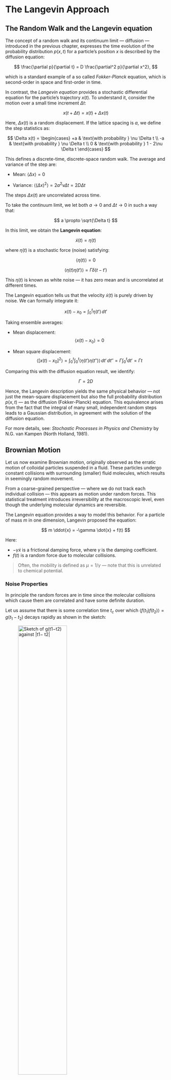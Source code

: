 # The Langevin Approach

## The Random Walk and the Langevin equation

The concept of a random walk and its continuum limit — diffusion — introduced in the previous chapter, expresses the time evolution of the probability distribution $p(x, t)$ for a particle's position $x$ is described by the diffusion equation:

$$
\frac{\partial p}{\partial t} = D \frac{\partial^2 p}{\partial x^2},
$$

which is a standard example of a so called *Fokker-Planck* equation, which is second-order in space and first-order in time.

In contrast, the *Langevin equation* provides a stochastic differential equation for the particle’s trajectory $x(t)$. 
To understand it, consider the motion over a small time increment $\Delta t$:

$$
x(t + \Delta t) = x(t) + \Delta x(t)
$$

Here, $\Delta x(t)$ is a random displacement. If the lattice spacing is $a$, we define the step statistics as:

$$
\Delta x(t) = 
\begin{cases}
+a & \text{with probability } \nu \Delta t \\
-a & \text{with probability } \nu \Delta t \\
0 & \text{with probability } 1 - 2\nu \Delta t
\end{cases}
$$

This defines a discrete-time, discrete-space random walk. The average and variance of the step are:

* Mean: $\langle \Delta x \rangle = 0$

* Variance: $\langle (\Delta x)^2 \rangle = 2 a^2 \nu \Delta t = 2D \Delta t$

The steps $\Delta x(t)$ are uncorrelated across time.

To take the continuum limit, we let both $a \to 0$ and $\Delta t \to 0$ in such a way that:

$$
a \propto \sqrt{\Delta t}
$$

In this limit, we obtain the **Langevin equation**:

$$
\dot{x}(t) = \eta(t)
$$

where $\eta(t)$ is a stochastic force (noise) satisfying:

$$
\langle \eta(t) \rangle = 0
$$

$$
\langle \eta(t) \eta(t') \rangle = \Gamma \delta(t - t')
$$

This $\eta(t)$ is known as white noise — it has zero mean and is uncorrelated at different times.

The Langevin equation tells us that the velocity $\dot{x}(t)$ is purely driven by noise. We can formally integrate it:

$$
x(t) - x_0 = \int_0^t \eta(t')\, dt'
$$

Taking ensemble averages:

* Mean displacement:
  $$
  \langle x(t) - x_0 \rangle = 0
  $$

* Mean square displacement:
  $$
  \langle [x(t) - x_0]^2 \rangle = \int_0^t \int_0^t \langle \eta(t') \eta(t'') \rangle\, dt'\, dt'' = \Gamma \int_0^t dt' = \Gamma t
  $$

Comparing this with the diffusion equation result, we identify:

$$
\Gamma = 2D
$$

Hence, the Langevin description yields the same physical behavior — not just the mean-square displacement but also the full probability distribution $p(x, t)$ — as the diffusion (Fokker-Planck) equation. This equivalence arises from the fact that the integral of many small, independent random steps leads to a Gaussian distribution, in agreement with the solution of the diffusion equation.

For more details, see: *Stochastic Processes in Physics and Chemistry* by N.G. van Kampen (North Holland, 1981).

## Brownian Motion

Let us now examine Brownian motion, originally observed as the erratic motion of colloidal particles suspended in a fluid. These particles undergo constant collisions with surrounding (smaller) fluid molecules, which results in seemingly random movement.

From a coarse-grained perspective — where we do not track each individual collision — this appears as motion under random forces. This statistical treatment introduces irreversibility at the macroscopic level, even though the underlying molecular dynamics are reversible.

The Langevin equation provides a way to model this behavior. For a particle of mass $m$ in one dimension, Langevin proposed the equation:

$$
m \ddot{x} = -\gamma \dot{x} + f(t)
$$

Here:

* $-\gamma \dot{x}$ is a frictional damping force, where $\gamma$ is the damping coefficient.
* $f(t)$ is a random force due to molecular collisions.

> Often, the mobility is defined as $\mu = 1/\gamma$ — note that this is unrelated to chemical potential.


### Noise Properties



In principle the random forces are \textit{correlated} in time since the molecular collisions which cause them are correlated and have some definite duration. 


Let us assume that there is some correlation time $t_c$ over which $\langle f(t_1) f(t_2) \rangle = g(t_1 - t_2)$ decays rapidly as shown in the sketch:

![Sketch of $g(t1−t2)$ against $|t1− t2|$](Figs/autocorrelate.png){#fig-autocorrelate
width=60%} 

Then as long as we consider timescales $\gg t_c$ we can safely replace $g(t_1 - t_2)$ by a delta function. Thus  we can approximate the noise by

$$
\langle f(t) \rangle = 0
$$

$$
\langle f(t_1) f(t_2) \rangle = \Gamma \delta(t_1 - t_2)
$$


### Solving the Langevin Equation (Velocity)

Let’s set $m = 1$ for simplicity and solve the equation:

$$
\dot{v} + \gamma v = f(t)
$$

We apply an integrating factor:

$$
\frac{d}{dt} \left[ v e^{\gamma t} \right] = e^{\gamma t} f(t)
$$

Integrating both sides:

$$
v(t) = v_0 e^{-\gamma t} + \int_0^t e^{-\gamma (t - t')} f(t')\, dt'
$$

Taking the average:

$$
\langle v(t) \rangle = v_0 e^{-\gamma t}
$$

Thus:

* At short times: ($\gamma t \ll 1$): $\langle v \rangle \approx v_0$ ie. friction is negligible.
* At long times: ($\gamma t \gg 1$): $\langle v \rangle \to 0$ ie. the system loses memory of the initial velocity.


### Mean-Square Velocity

We now compute:

$$
\langle v(t)^2 \rangle = v_0^2 e^{-2\gamma t} + \Gamma \int_0^t e^{-2\gamma (t - t')} dt' = v_0^2 e^{-2\gamma t} + \frac{\Gamma}{2\gamma} \left(1 - e^{-2\gamma t} \right)
$$

Implying that at

* Short times: $\langle v^2 \rangle \approx v_0^2$
* Long times: $\langle v^2 \rangle \to \Gamma / (2\gamma)$

At equilibrium, the equipartition theorem gives:

$$
\frac{1}{2} m \langle v^2 \rangle = \frac{1}{2} k_B T
$$

Using this to identify $\Gamma$:

$$
\Gamma = 2 \gamma k_B T
$$

This important result relates the noise strength to the damping and temperature — they have the same microscopic origin (molecular collisions).


### Mean-Square Displacement

We now integrate $v(t)$ again to get position $x(t)$ (with $m = 1$):

Using the result above and substituting $\Gamma = 2\gamma k_B T$, we find:

$$
\langle [x(t) - x_0]^2 \rangle = \frac{(v_0^2 - k_B T)}{\gamma^2} (1 - e^{-\gamma t})^2 + \frac{2 k_B T}{\gamma} \left[ t - \frac{1 - e^{-\gamma t}}{\gamma} \right]
$$

Limiting behaviors:

* Short times: ($\gamma t \ll 1$):

  $$
  \langle [x(t) - x_0]^2 \rangle \approx v_0^2 t^2
  $$

  (correspinding to *ballistic* motion)

* Long time ($\gamma t \gg 1$): 

  $$
  \langle [x(t) - x_0]^2 \rangle \approx \frac{2 k_B T}{\gamma} t
  $$

  (corresponding to *diffusive motion*)

The effective diffusion constant is:

$$
D = \frac{k_B T}{\gamma}
$$

This is the **Einstein relation**, connecting the rate of diffusion to temperature and damping.
 It is useful as it allows an explicit expression for the diffusion
constant if one knows $\gamma$. A famous example is a sphere: the equation for fluid flow past a moving
sphere may be solved and yields  $\gamma=6\pi\eta a$ where $a$ is the radius of the sphere and here $\eta$ is
the fluid viscosity. This gives

$$
D=\frac{6\pi\eta a}{kT}
$$
which is the **Stokes-Einstein** formula for the diffusion constant of a colloidal particle.


### External Forces and Mobility

Now consider a charged particle with charge $q$ under an external electric field $E$. The Langevin equation becomes:

$$
m \dot{v} = -\gamma v + qE
$$

At long times, the particle reaches a steady drift velocity:

$$
\langle v \rangle = \frac{qE}{\gamma} = \frac{qED}{k_B T}
$$

Defining the mobility $\mu$ by $\langle v \rangle = \mu qE$, we get the **Nernst-Einstein relation**:

$$
\mu = \frac{D}{k_B T}
$$

This relation connects the response of a system to an external perturbation (mobility) with its internal fluctuations (diffusivity).


### Molecular Dynamics simulation of Brownian motion for a colloid particle in a liquid suspension

{{< video code/brownian_colloid.mp4 >}}


```python
#| echo: true
#| eval: false
#| code-fold: true
#| code-summary: "Show python code"
import numpy as np
import matplotlib.pyplot as plt
import matplotlib.animation as animation
from numba import njit

# Parameters
n_fluid = 300
box_size = 20.0
n_steps = 10000
sigma_f = 1.0
sigma_c = 10.0
epsilon = 0.05
mass_f = 1.0
mass_c = 2.0
dt = 1e-5
dt_e = 1e-5

# Echo the parameter values
print("Simulation Parameters:")
print(f"n_fluid = {n_fluid}")
print(f"box_size = {box_size}")
print(f"n_steps = {n_steps}")
print(f"sigma_f = {sigma_f}")
print(f"sigma_c = {sigma_c}")
print(f"epsilon = {epsilon}")
print(f"mass_f = {mass_f}")
print(f"mass_c = {mass_c}")
print(f"dt = {dt}")
 
 # Derived quantities

sigma_f6 = sigma_f ** 6
sigma_f12 = sigma_f **12
sigma_cf = 0.5 * (sigma_f + sigma_c)
sigma_cf6 = sigma_cf ** 6
sigma_cf12 = sigma_cf ** 12

np.random.seed(42)

# Safe initialization to avoid overlaps with colloid and other fluid particles
def initialize_fluid_positions(n_fluid, box_size, sigma_f, sigma_c, colloid_pos, min_dist_factor=0.85):
    min_dist_ff = min_dist_factor * sigma_f
    min_dist_cf = min_dist_factor * 0.5 * (sigma_f + sigma_c)
    positions = []
    max_attempts = 20000

    for _ in range(n_fluid):
        for attempt in range(max_attempts):
            trial = np.random.rand(2) * box_size
            too_close = False

            # Check distance to colloid center
            if np.linalg.norm(trial - colloid_pos[0]) < min_dist_cf:
                too_close = True

            # Check distances to already placed fluid particles
            for existing in positions:
                if np.linalg.norm(trial - existing) < min_dist_ff:
                    too_close = True
                    break

            if not too_close:
                positions.append(trial)
                break
        else:
            raise RuntimeError("Failed to place a fluid particle without overlap after many attempts.")
    
    return np.array(positions)

colloid_pos = np.array([[box_size / 2, box_size / 2]])
fluid_pos = initialize_fluid_positions(n_fluid, box_size, sigma_f, sigma_c, colloid_pos)
fluid_vel = (np.random.rand(n_fluid, 2) - 0.5)
colloid_vel = np.zeros((1, 2))

@njit
def compute_forces_numba(fluid_pos, colloid_pos, sigma_cf6, sigma_cf12, sigma_f6, sigma_f12, epsilon, box_size, n_fluid):
    forces_f = np.zeros_like(fluid_pos)
    force_c = np.zeros_like(colloid_pos)

    for i in range(n_fluid):
        # Fluid-colloid interaction
        rij = fluid_pos[i] - colloid_pos[0]
        rij -= box_size * np.round(rij / box_size)
        dist2 = np.dot(rij, rij)
        if dist2 < (2.5 ** 2) * ((sigma_cf6 ** (1/6)) ** 2) and dist2 > 1e-10:
            r2 = dist2
            r6 = r2 ** 3
            r12 = r6 ** 2
            fmag = 48 * epsilon * ((sigma_cf12 / r12) - 0.5 * (sigma_cf6 / r6)) / r2
            fvec = fmag * rij
            forces_f[i] += fvec
            force_c[0] -= fvec

        for j in range(i + 1, n_fluid):
            rij = fluid_pos[i] - fluid_pos[j]
            rij -= box_size * np.round(rij / box_size)
            dist2 = np.dot(rij, rij)
            if dist2 < (2.5 ** 2) * ((sigma_f6 ** (1/6)) ** 2) and dist2 > 1e-10:
                r2 = dist2
                r6 = r2 ** 3
                r12 = r6 ** 2
                fmag = 48 * epsilon * ((sigma_f12 / r12) - 0.5 * (sigma_f6 / r6)) / r2
                fvec = fmag * rij
                forces_f[i] += fvec
                forces_f[j] -= fvec

    return forces_f, force_c

    fluid_history = []
colloid_history = []
forces_f, force_c = compute_forces_numba(fluid_pos, colloid_pos, sigma_cf6, sigma_cf12, sigma_f6, sigma_f12, epsilon, box_size, n_fluid)

n_equilibration = 2000  # Number of steps to equilibrate before tracking

# Equilibration phase (no history recorded)

for step in range(n_equilibration):
    fluid_pos += fluid_vel * dt_e + 0.5 * forces_f / mass_f * dt**2
    colloid_pos += colloid_vel * dt_e + 0.5 * force_c / mass_c * dt**2
    fluid_pos %= box_size
    colloid_pos %= box_size
    new_forces_f, new_force_c = compute_forces_numba(fluid_pos, colloid_pos, sigma_cf6, sigma_cf12, sigma_f6, sigma_f12, epsilon, box_size, n_fluid)
    fluid_vel += 0.5 * (forces_f + new_forces_f) / mass_f * dt_e
    colloid_vel += 0.5 * (force_c + new_force_c) / mass_c * dt_e
    forces_f = new_forces_f
    force_c = new_force_c
    # if step < 10:  # Log only the first few steps
    #     force_mag = np.linalg.norm(force_c[0])
    #     print(f"Step {step:3d} | Colloid Pos: {colloid_pos[0]} | Vel: {colloid_vel[0]} | |F|: {force_mag:.4e}")

# Production phase (history recorded)

for step in range(n_steps):
    fluid_pos += fluid_vel * dt + 0.5 * forces_f / mass_f * dt**2
    colloid_pos += colloid_vel * dt + 0.5 * force_c / mass_c * dt**2
    fluid_pos %= box_size
    colloid_pos %= box_size
    new_forces_f, new_force_c = compute_forces_numba(fluid_pos, colloid_pos, sigma_cf6, sigma_cf12, sigma_f6, sigma_f12, epsilon, box_size, n_fluid)
    fluid_vel += 0.5 * (forces_f + new_forces_f) / mass_f * dt
    colloid_vel += 0.5 * (force_c + new_force_c) / mass_c * dt
    forces_f = new_forces_f
    force_c = new_force_c
    if step % 10 == 0:
        fluid_history.append(fluid_pos.copy())
        colloid_history.append(colloid_pos.copy())

fig, ax = plt.subplots()
# Calculate figure and plot scale parameters
fig_width_inch = fig.get_size_inches()[0]
dpi = fig.dpi
axis_length_pt = fig_width_inch * dpi
marker_scale = 0.1  # Scale factor for visibility
fluid_marker_size = (marker_scale * axis_length_pt / box_size) ** 2
colloid_marker_size = 0.7*(marker_scale * sigma_c / sigma_f * axis_length_pt / box_size) ** 2
fluid_scatter = ax.scatter([], [], s=fluid_marker_size, c='blue')
colloid_scatter = ax.scatter([], [], s=colloid_marker_size, c='red')
trajectory, = ax.plot([], [], 'r--', linewidth=1, alpha=0.5)
ax.set_xlim(0, box_size)
ax.set_ylim(0, box_size)
ax.set_xticks([])
ax.set_yticks([])
ax.set_xticklabels([])
ax.set_yticklabels([])
ax.set_aspect('equal')
colloid_traj = []

def init():
    empty_offsets = np.empty((0, 2))
    fluid_scatter.set_offsets(empty_offsets)
    colloid_scatter.set_offsets(empty_offsets)
    trajectory.set_data([], [])
    return fluid_scatter, colloid_scatter, trajectory

def update(frame):
    fluid_scatter.set_offsets(fluid_history[frame])
    colloid_scatter.set_offsets(colloid_history[frame])
    colloid_traj.append(colloid_history[frame][0])
    traj_array = np.array(colloid_traj)
    trajectory.set_data(traj_array[:, 0], traj_array[:, 1])
    return fluid_scatter, colloid_scatter, trajectory

ani = animation.FuncAnimation(fig, update, frames=len(fluid_history), init_func=init, blit=True, interval=20)
ani.save("brownian_colloid.mp4", writer="ffmpeg", fps=30)
print("Simulation complete. Video saved as 'brownian_colloid.mp4'.")


```